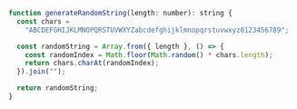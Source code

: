 ```javascript
function generateRandomString(length: number): string {
  const chars =
    "ABCDEFGHIJKLMNOPQRSTUVWXYZabcdefghijklmnopqrstuvwxyz0123456789";

  const randomString = Array.from({ length }, () => {
    const randomIndex = Math.floor(Math.random() * chars.length);
    return chars.charAt(randomIndex);
  }).join("");

  return randomString;
}
```
